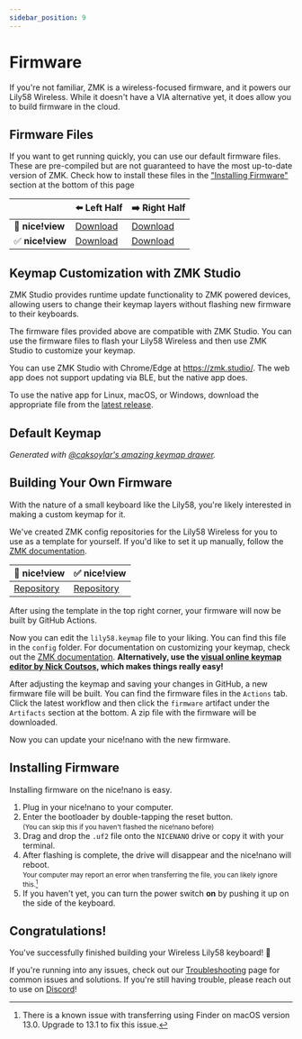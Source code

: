 ```yaml
---
sidebar_position: 9
---
```


# Firmware

If you're not familiar, ZMK is a wireless-focused firmware, and it powers our Lily58 Wireless. While it doesn't have a VIA alternative yet, it does allow you to build firmware in the cloud.

## Firmware Files

If you want to get running quickly, you can use our default firmware files. These are pre-compiled but are not guaranteed to have the most up-to-date version of ZMK. Check how to install these files in the ["Installing Firmware"](#installing-firmware) section at the bottom of this page

|                  | ⬅️ Left Half | ➡️ Right Half |
|------------------|--------------|---------------|
| 🚫 **nice!view** |[Download](/assets/lily58_left-nice_nano_v2-zmk.uf2)|[Download](/assets/lily58_right-nice_nano_v2-zmk.uf2)|
| ✅ **nice!view** |[Download](/assets/lily58_left-nice_view_adapter-nice_view-nice_nano_v2-zmk.uf2)|[Download](/assets/lily58_right-nice_view_adapter-nice_view-nice_nano_v2-zmk.uf2)|

## Keymap Customization with ZMK Studio

ZMK Studio provides runtime update functionality to ZMK powered devices, allowing users to change their keymap layers without flashing new firmware to their keyboards.

The firmware files provided above are compatible with ZMK Studio. You can use the firmware files to flash your Lily58 Wireless and then use ZMK Studio to customize your keymap.

You can use ZMK Studio with Chrome/Edge at https://zmk.studio/. The web app does not support updating via BLE, but the native app does.

To use the native app for Linux, macOS, or Windows, download the appropriate file from the [latest release](https://github.com/zmkfirmware/zmk-studio/releases).

## Default Keymap

<DefaultKeymap className="keymap" />

*Generated with [@caksoylar's amazing keymap drawer](https://caksoylar.github.io/keymap-drawer).*

## Building Your Own Firmware

With the nature of a small keyboard like the Lily58, you're likely interested in making a custom keymap for it.

We've created ZMK config repositories for the Lily58 Wireless for you to use as a template for yourself. If you'd like to set it up manually, follow the [ZMK documentation](https://zmk.dev/docs/user-setup).

| 🚫 nice!view | ✅ nice!view |
|------------------|--------------|
|[Repository](https://github.com/typeractivexyz/lily58-wireless-zmk-config)|[Repository](https://github.com/typeractivexyz/lily58-wireless-view-zmk-config)|

After using the template in the top right corner, your firmware will now be built by GitHub Actions.

Now you can edit the `lily58.keymap` file to your liking. You can find this file in the `config` folder. For documentation on customizing your keymap, check out the [ZMK documentation](https://zmk.dev/docs/features/keymaps). **Alternatively, use the [visual online keymap editor by Nick Coutsos](https://github.com/nickcoutsos/keymap-editor), which makes things really easy!**

After adjusting the keymap and saving your changes in GitHub, a new firmware file will be built. You can find the firmware files in the `Actions` tab. Click the latest workflow and then click the `firmware` artifact under the `Artifacts` section at the bottom. A zip file with the firmware will be downloaded.

Now you can update your nice!nano with the new firmware.

## Installing Firmware

Installing firmware on the nice!nano is easy.

1. Plug in your nice!nano to your computer.
2. Enter the bootloader by double-tapping the reset button. <br/> <small>(You can skip this if you haven't flashed the nice!nano before)</small>
3. Drag and drop the `.uf2` file onto the `NICENANO` drive or copy it with your terminal.
4. After flashing is complete, the drive will disappear and the nice!nano will reboot. <br/> <small>Your computer may report an error when transferring the file, you can likely ignore this.[^1]</small> 
5. If you haven't yet, you can turn the power switch **on** by pushing it up on the side of the keyboard.

[^1]: There is a known issue with transferring using Finder on macOS version 13.0. Upgrade to 13.1 to fix this issue.

## Congratulations!

You've successfully finished building your Wireless Lily58 keyboard! 🎉

If you're running into any issues, check out our [Troubleshooting](/troubleshooting) page for common issues and solutions. If you're still having trouble, please reach out to use on [Discord](https://typeractive.xyz/discord)!

